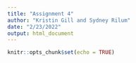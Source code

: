 ```yaml
---
title: "Assignment 4"
author: "Kristin Gill and Sydney Rilum"
date: "2/23/2022"
output: html_document
---
```


```r
knitr::opts_chunk$set(echo = TRUE)
```

